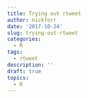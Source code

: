```yaml
---
title: Trying out rtweet
author: nickforr
date: '2017-10-24'
slug: trying-out-rtweet
categories: 
  - R
tags: 
  - rtweet
description: ''
draft: true
topics:
  - R
---
```


